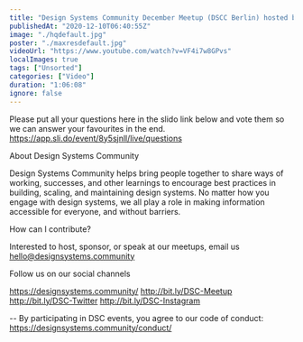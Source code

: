 ```yaml
---
title: "Design Systems Community December Meetup (DSCC Berlin) hosted by Contentful"
publishedAt: "2020-12-10T06:40:55Z"
image: "./hqdefault.jpg"
poster: "./maxresdefault.jpg"
videoUrl: "https://www.youtube.com/watch?v=VF4i7w8GPvs"
localImages: true
tags: ["Unsorted"]
categories: ["Video"]
duration: "1:06:08"
ignore: false
---
```


Please put all your questions here in the slido link below and vote them so we can answer your favourites in the end.
https://app.sli.do/event/8y5sjnll/live/questions

About Design Systems Community

Design Systems Community helps bring people together to share ways of working, successes, and other learnings to encourage best practices in building, scaling, and maintaining design systems. No matter how you engage with design systems, we all play a role in making information accessible for everyone, and without barriers.

How can I contribute?

Interested to host, sponsor, or speak at our meetups, email us hello@designsystems.community

Follow us on our social channels

https://designsystems.community/
http://bit.ly/DSC-Meetup
http://bit.ly/DSC-Twitter
http://bit.ly/DSC-Instagram

--
By participating in DSC events, you agree to our code of conduct: https://designsystems.community/conduct/
